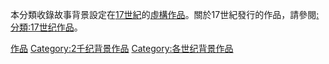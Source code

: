 本分類收錄故事背景設定在[[17世紀|17世紀]]的[[虛構作品|虛構作品]]。關於17世紀發行的作品，請參閱[[:分類:17世纪作品|:分類:17世纪作品]]。
{{CatPair|16世紀背景作品|18世紀背景作品}}

[[Category:17世纪|作品]]
[[Category:2千纪背景作品|Category:2千纪背景作品]]
[[Category:各世纪背景作品|Category:各世纪背景作品]]
